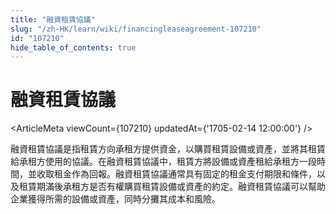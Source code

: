 ```yaml
---
title: "融資租賃協議"
slug: "/zh-HK/learn/wiki/financingleaseagreement-107210"
id: "107210"
hide_table_of_contents: true
---
```



# 融資租賃協議

<ArticleMeta viewCount={107210} updatedAt={'1705-02-14 12:00:00'} />

融資租賃協議是指租賃方向承租方提供資金，以購買租賃設備或資產，並將其租賃給承租方使用的協議。在融資租賃協議中，租賃方將設備或資產租給承租方一段時間，並收取租金作為回報。融資租賃協議通常具有固定的租金支付期限和條件，以及租賃期滿後承租方是否有權購買租賃設備或資產的約定。融資租賃協議可以幫助企業獲得所需的設備或資產，同時分攤其成本和風險。
